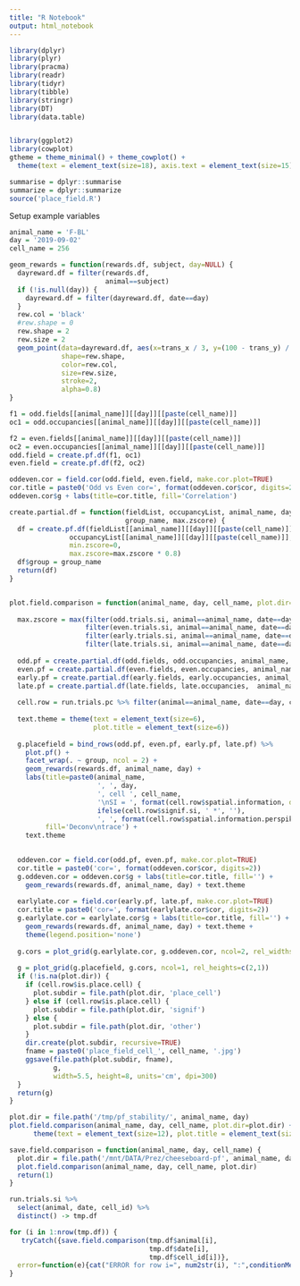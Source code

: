 ```yaml
---
title: "R Notebook"
output: html_notebook
---
```



```r
library(dplyr)
library(plyr)
library(pracma)
library(readr)
library(tidyr)
library(tibble)
library(stringr)
library(DT)
library(data.table)


library(ggplot2)
library(cowplot)
gtheme = theme_minimal() + theme_cowplot() +
  theme(text = element_text(size=18), axis.text = element_text(size=15))

summarise = dplyr::summarise
summarize = dplyr::summarize
source('place_field.R')
```

Setup example variables
```r
animal_name = 'F-BL'
day = '2019-09-02'
cell_name = 256
```



```r
geom_rewards = function(rewards.df, subject, day=NULL) {
  dayreward.df = filter(rewards.df,
                        animal==subject)
  if (!is.null(day)) {
    dayreward.df = filter(dayreward.df, date==day)
  }
  rew.col = 'black'
  #rew.shape = 0
  rew.shape = 2
  rew.size = 2
  geom_point(data=dayreward.df, aes(x=trans_x / 3, y=(100 - trans_y) / 3), 
             shape=rew.shape,
             color=rew.col, 
             size=rew.size,
             stroke=2,
             alpha=0.8)
}
```

```r

f1 = odd.fields[[animal_name]][[day]][[paste(cell_name)]]
oc1 = odd.occupancies[[animal_name]][[day]][[paste(cell_name)]]

f2 = even.fields[[animal_name]][[day]][[paste(cell_name)]]
oc2 = even.occupancies[[animal_name]][[day]][[paste(cell_name)]]
odd.field = create.pf.df(f1, oc1)
even.field = create.pf.df(f2, oc2)

oddeven.cor = field.cor(odd.field, even.field, make.cor.plot=TRUE)
cor.title = paste0('Odd vs Even cor=', format(oddeven.cor$cor, digits=2))
oddeven.cor$g + labs(title=cor.title, fill='Correlation')

```


```r
create.partial.df = function(fieldList, occupancyList, animal_name, day, cell_name,
                             group_name, max.zscore) {
  df = create.pf.df(fieldList[[animal_name]][[day]][[paste(cell_name)]],
               occupancyList[[animal_name]][[day]][[paste(cell_name)]],
               min.zscore=0,
               max.zscore=max.zscore * 0.8)
  df$group = group_name
  return(df)
}


plot.field.comparison = function(animal_name, day, cell_name, plot.dir=NA) {
  
  max.zscore = max(filter(odd.trials.si, animal==animal_name, date==day, cell_id==cell_name)$field.max,
                   filter(even.trials.si, animal==animal_name, date==day, cell_id==cell_name)$field.max,
                   filter(early.trials.si, animal==animal_name, date==day, cell_id==cell_name)$field.max,
                   filter(late.trials.si, animal==animal_name, date==day, cell_id==cell_name)$field.max)
  
  odd.pf = create.partial.df(odd.fields, odd.occupancies, animal_name, day, cell_name, 'Odd', max.zscore)
  even.pf = create.partial.df(even.fields, even.occupancies, animal_name, day, cell_name, 'Even', max.zscore)
  early.pf = create.partial.df(early.fields, early.occupancies, animal_name, day, cell_name, 'Early', max.zscore)
  late.pf = create.partial.df(late.fields, late.occupancies,  animal_name, day, cell_name, 'Late', max.zscore)
  
  cell.row = run.trials.pc %>% filter(animal==animal_name, date==day, cell_id==cell_name)
  
  text.theme = theme(text = element_text(size=6),
                     plot.title = element_text(size=6))
  
  g.placefield = bind_rows(odd.pf, even.pf, early.pf, late.pf) %>%
    plot.pf() +
    facet_wrap(. ~ group, ncol = 2) +
    geom_rewards(rewards.df, animal_name, day) +
    labs(title=paste0(animal_name,
                      ', ', day,
                      ', cell ', cell_name, 
                      '\nSI = ', format(cell.row$spatial.information, digits=2), ' bits/s',
                      ifelse(cell.row$signif.si, ' *', ''),
                      ', ', format(cell.row$spatial.information.perspike, digits=2), ' bits/spike'),
         fill='Deconv\ntrace') +
    text.theme

  
  oddeven.cor = field.cor(odd.pf, even.pf, make.cor.plot=TRUE)
  cor.title = paste0('cor=', format(oddeven.cor$cor, digits=2))
  g.oddeven.cor = oddeven.cor$g + labs(title=cor.title, fill='') + 
    geom_rewards(rewards.df, animal_name, day) + text.theme
  
  earlylate.cor = field.cor(early.pf, late.pf, make.cor.plot=TRUE)
  cor.title = paste0('cor=', format(earlylate.cor$cor, digits=2))
  g.earlylate.cor = earlylate.cor$g + labs(title=cor.title, fill='') + 
    geom_rewards(rewards.df, animal_name, day) + text.theme +
    theme(legend.position='none')
  
  g.cors = plot_grid(g.earlylate.cor, g.oddeven.cor, ncol=2, rel_widths=c(1, 1.7))
  
  g = plot_grid(g.placefield, g.cors, ncol=1, rel_heights=c(2,1))
  if (!is.na(plot.dir)) {
    if (cell.row$is.place.cell) {
      plot.subdir = file.path(plot.dir, 'place_cell')
    } else if (cell.row$is.place.cell) {
      plot.subdir = file.path(plot.dir, 'signif')
    } else {
      plot.subdir = file.path(plot.dir, 'other')
    }
    dir.create(plot.subdir, recursive=TRUE)
    fname = paste0('place_field_cell_', cell_name, '.jpg')
    ggsave(file.path(plot.subdir, fname), 
           g,
           width=5.5, height=8, units='cm', dpi=300)
  }
  return(g)
}
```


```r
plot.dir = file.path('/tmp/pf_stability/', animal_name, day)
plot.field.comparison(animal_name, day, cell_name, plot.dir=plot.dir) + 
      theme(text = element_text(size=12), plot.title = element_text(size=12))
```

```r
save.field.comparison = function(animal_name, day, cell_name) {
  plot.dir = file.path('/mnt/DATA/Prez/cheeseboard-pf', animal_name, day)
  plot.field.comparison(animal_name, day, cell_name, plot.dir)
  return(1)
}

run.trials.si %>%
  select(animal, date, cell_id) %>%
  distinct() -> tmp.df

for (i in 1:nrow(tmp.df)) {
   tryCatch({save.field.comparison(tmp.df$animal[i],
                                   tmp.df$date[i],
                                   tmp.df$cell_id[i])},
  error=function(e){cat("ERROR for row i=", num2str(i), ":",conditionMessage(e), "\n")})
}
```

